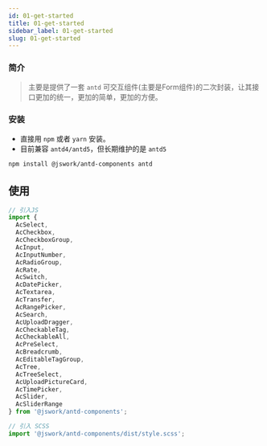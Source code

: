 ```yaml
---
id: 01-get-started
title: 01-get-started
sidebar_label: 01-get-started
slug: 01-get-started
---
```


### 简介
> 主要是提供了一套 `antd` 可交互组件(主要是Form组件)的二次封装，让其接口更加的统一，更加的简单，更加的方便。

### 安装
- 直接用 `npm` 或者 `yarn` 安装。
- 目前兼容 `antd4/antd5`，但长期维护的是 `antd5`

```bash npm2yarn
npm install @jswork/antd-components antd
```

## 使用
```js
// 引入JS
import {
  AcSelect,
  AcCheckbox,
  AcCheckboxGroup,
  AcInput,
  AcInputNumber,
  AcRadioGroup,
  AcRate,
  AcSwitch,
  AcDatePicker,
  AcTextarea,
  AcTransfer,
  AcRangePicker,
  AcSearch,
  AcUploadDragger,
  AcCheckableTag,
  AcCheckableAll,
  AcPreSelect,
  AcBreadcrumb,
  AcEditableTagGroup,
  AcTree,
  AcTreeSelect,
  AcUploadPictureCard,
  AcTimePicker,
  AcSlider,
  AcSliderRange
} from '@jswork/antd-components';

// 引入 SCSS
import '@jswork/antd-components/dist/style.scss';
```